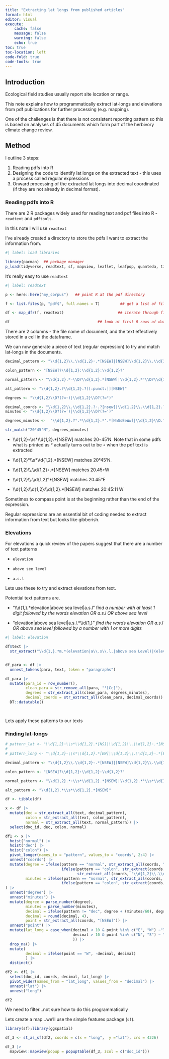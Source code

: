 ```yaml
---
title: "Extracting lat longs from published articles"
format: html
editor: visual
execute:
    cache: false
    message: false
    warning: false
    echo: true
toc: true
toc-location: left
code-fold: true
code-tools: true
---
```


## Introduction

Ecological field studies usually report site location or range.

This note explains how to programmatically extract lat-longs and elevations from pdf publications for further processing (e.g. mapping).

One of the challenges is that there is not consistent reporting pattern so this is based on analyses of 45 documents which form part of the herbivory climate change review.

## Method

I outline 3 steps:

1.  Reading pdfs into R
2.  Designing the code to identify lat longs on the extracted text - this uses a process called regular expressions
3.  Onward processing of the extracted lat longs into decimal coordinated (if they are not already in decimal format).

### Reading pdfs into R

There are 2 R packages widely used for reading text and pdf files into R - `readtext` and `pdftools`.

In this note I will use `readtext`

I've already created a directory to store the pdfs I want to extract the information from.

```r
#| label: load libraries

library(pacman)  ## package manager
p_load(tidyverse, readtext, sf, mapview, leaflet, leafpop, quanteda, tidytext) ## installs and loads packages if not already installed or loaded


```

It's really easy to use `readtext`

```r
#| label: readtext

p <- here::here("my_corpus")   ## point R at the pdf directory 

f <- list.files(p, "pdf$", full.names = T)         ## get a list of files

df <- map_dfr(f, readtext)                        ## iterate through file list, read in the text and create a data frame

df                                       ## look at first 6 rows of dataframe
```

There are 2 columns - the file name of document, and the text effectively stored in a cell in the dataframe.

We can now generate a piece of text (regular expression) to try and match lat-longs in the documents.

```r
decimal_pattern <- "\\d{1,2}\\.\\d{1,2}◦.*[NSEW]|[NSEW]\\d{1,2}\\.\\d{1,2}◦|\\d{1,2}\\.\\d{1,2}°.*[NSEW]|[NSEW]\\d{1,2}\\.\\d{1,2}°"

colon_pattern <- "[NSEW]?\\d{1,2}:\\d{1,2}:\\d{1,2}?"

normal_pattern <- "\\d{1,2}.*◦\\D?\\d{1,2}.*[NSEW]|\\d{1,2}.*°\\D?\\d{1,2}.*[NSEW]"

alt_pattern <- "\\d{1,2}.?\\d{1,2}.?[[:punct:]][NSEW]"

degrees <- "\\d{1,2}\\D?(?=◦)|\\d{1,2}\\D?(?=°)"

decimal_coords <- "\\d{1,2}\\.\\d{1,2}.?◦.?[nsew]|\\d{1,2}\\.\\d{1,2}.?°.?[nsew]"
minutes <- "\\d{1,2}\\D?(?=ʹ)|\\d{1,2}\\D?(?=')"

degrees_minutes <-  "\\d{1,2}.?°.*\\d{1,2}.*'.*[NnSsEeWw]|\\d{1,2}\\D.?◦.*\\d{1,2}.*'.*[NnSsEeWw]|\\d{1,2}.?°.*\\d{1,2}.*ʹ.*[NnSsEeWw]|\\d{1,2}\\D.?◦.*\\d{1,2}.*ʹ.*[NnSsEeWw]"

str_match("20°45'N", degrees_minutes)

```

-   \\\\d{1,2}◦\\\\s\*\\\\d{1,2}.\*\[NSEW\] matches 20◦45'N. Note that in some pdfs what is printed as ° actually turns out to be ◦ when the pdf text is extracted

-   \\\\d{1,2}°\\\\s\*\\\\d{1,2}.\*\[NSEW\] matches 20°45'N.

-   \\\\d{1,2}\\\\.\\\\d{1,2}◦.\*\[NSEW\] matches 20.45◦W

-   \\\\d{1,2}\\\\.\\\\d{1,2}°\*\[NSEW\] matches 20.45°E

-   \\\\d{1,2}:\\\\d{1,2}:\\\\d{1,2}.\*\[NSEW\] matches 20:45:11 W

Sometimes to compass point is at the beginning rather than the end of the expression.

Regular expressions are an essential bit of coding needed to extract information from text but looks like gibberish.

### Elevations

For elevations a quick review of the papers suggest that there are a number of text patterns

-   `elevation`

-   `above see level`

-   `a.s.l`

Lets use these to try and extract elevations from text.

Potential text patterns are.

-   "\\\\d{1,}.\*elevation\|above sea level\|a.s.l" f*ind a number with at least 1 digit followed by the words elevation OR a.s.l OR above sea level*

-   "elevation\|above sea level\|a.s.l.\*\\\\d{1,}" *find the words elevation OR a.s.l OR above sea level followed by a number with 1 or more digits*

```r
#| label: elevation

df$text |>
  str_extract("\\d{1,}.*m.*(elevation|a\\.s\\.l.|above sea Level)|(elevation|a\\.s\\.l.|above sea Level).*\\d{1,}.*m")



```

```r

df_para <- df |>
  unnest_tokens(para, text, token = "paragraphs") 

df_para |>
  mutate(para_id = row_number(), 
         clean_para = str_remove_all(para, "°[Cc]"), 
         degrees = str_extract_all(clean_para, degrees_minutes), 
         decimal_coords = str_extract_all(clean_para, decimal_coords)) |>
  DT::datatable()




```

Lets apply these patterns to our texts

### Finding lat-longs

```r

# pattern_lat <- "\\d{1,2}◦\\s*\\d{1,2}.*[NS]|\\d{1,2}\\.\\d{1,2}◦.*[NS]|\\d{1,2}\\.\\d{1,2}°*[NS]|[NS]?\\d{1,2}:\\d{1,2}:\\d{1,2}?"
# 
# pattern_long <- "\\d{1,2}◦\\s*\\d{1,2}.*[EW]|\\d{1,2}\\.\\d{1,2}◦.*[EW]|\\d{1,2}\\.\\d{1,2}°*[EW]|[EW]?\\d{1,2}:\\d{1,2}:\\d{1,2}?"

decimal_pattern <- "\\d{1,2}\\.\\d{1,2}◦.*[NSEW]|[NSEW]\\d{1,2}\\.\\d{1,2}◦|\\d{1,2}\\.\\d{1,2}°.*[NSEW]|[NSEW]\\d{1,2}\\.\\d{1,2}°"

colon_pattern <- "[NSEW]?\\d{1,2}:\\d{1,2}:\\d{1,2}?"

normal_pattern <- "\\d{1,2}.*◦\\s*\\d{1,2}.*[NSEW]|\\d{1,2}.*°\\s*\\d{1,2}.*[NSEW]"

alt_pattern <- "\\d{1,2}.*\\s*\\d{1,2}.*[NSEW]"

df <- tibble(df)

x <- df |>
  mutate(dec = str_extract_all(text, decimal_pattern), 
         colon = str_extract_all(text, colon_pattern), 
         normal = str_extract_all(text, normal_pattern)) |>
  select(doc_id, dec, colon, normal)

df1 <- x |>
  hoist("normal") |>
  hoist("dec") |>
  hoist("colon") |>
  pivot_longer(names_to = "pattern", values_to = "coords", 2:4) |>
  unnest("coords") |>
  mutate(degree = ifelse(pattern == "normal", str_extract_all(coords, "\\d{1,2}?°|\\d{1,2}?◦"),
                         ifelse(pattern == "colon", str_extract(coords, "\\d{1,2}:"), 
                                str_extract_all(coords, "\\d{1,2}\\.\\d{1,2}"))),
         minutes = ifelse(pattern == "normal", str_extract_all(coords, "°\\d{1,2}|◦\\d{1,2}"),
                         ifelse(pattern == "colon", str_extract(coords, ":\\d{1,2}"), coords)),
) |>
  unnest("degree") |>
  unnest("minutes") |>
  mutate(degree = parse_number(degree),
         minutes = parse_number(minutes),
         decimal = ifelse(pattern != "dec", degree + (minutes/60), degree), 
         decimal = round(decimal, 4), 
         point = str_extract_all(coords, "[NSEW]")) |>
  unnest("point") |>
  mutate(lat_long = case_when(decimal < 10 & point %in% c("E", "W") ~"long", 
                              decimal > 10 & point %in% c("N", "S") ~ "lat", 
                              )) |>
  drop_na() |>
  mutate(
         decimal = ifelse(point == "W", -decimal, decimal)
         ) |>
  distinct() 


```

```r

df2 <- df1 |>
  select(doc_id, coords, decimal, lat_long) |>
  pivot_wider(names_from = "lat_long", values_from = "decimal") |>
  unnest("lat") |>
  unnest("long")

df2
```

We need to filter...not sure how to do this programmatically

Lets create a map...we'll use the simple features package (`sf`).

```r

library(sf);library(ggspatial)

df_3 <- st_as_sf(df2, coords = c(x = "long",  y ="lat"), crs = 4326)

df_3 |>
  mapview::mapview(popup = popupTable(df_3, zcol = c("doc_id"))) 
 
```

\tex
